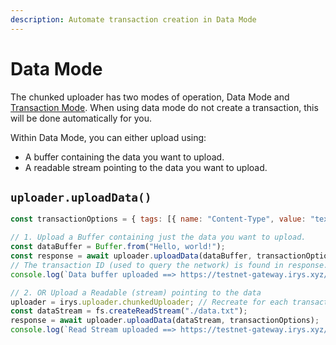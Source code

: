 ```yaml
---
description: Automate transaction creation in Data Mode
---
```


# Data Mode

The chunked uploader has two modes of operation, Data Mode and [Transaction Mode](/build/d/sdk/chunked-uploader/transaction-mode). When using data mode do not create a transaction, this will be done automatically for you.

Within Data Mode, you can either upload using:

- A buffer containing the data you want to upload.
- A readable stream pointing to the data you want to upload.

## `uploader.uploadData()`

```js
const transactionOptions = { tags: [{ name: "Content-Type", value: "text/plain" }] };

// 1. Upload a Buffer containing just the data you want to upload.
const dataBuffer = Buffer.from("Hello, world!");
const response = await uploader.uploadData(dataBuffer, transactionOptions);
// The transaction ID (used to query the network) is found in response.data.id
console.log(`Data buffer uploaded ==> https://testnet-gateway.irys.xyz/${response.data.id}`);

// 2. OR Upload a Readable (stream) pointing to the data
uploader = irys.uploader.chunkedUploader; // Recreate for each transaction
const dataStream = fs.createReadStream("./data.txt");
response = await uploader.uploadData(dataStream, transactionOptions);
console.log(`Read Stream uploaded ==> https://testnet-gateway.irys.xyz/${response.data.id}`);
```
